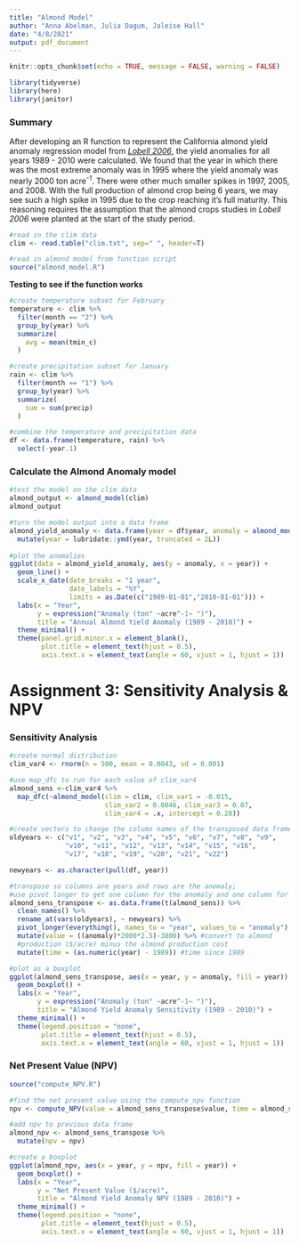 ```yaml
---
title: "Almond Model"
author: "Anna Abelman, Julia Dagum, Jaleise Hall"
date: "4/8/2021"
output: pdf_document
---
```


```r
knitr::opts_chunk$set(echo = TRUE, message = FALSE, warning = FALSE)

library(tidyverse)
library(here)
library(janitor)
```

### Summary

After developing an R function to represent the California almond yield anomaly regression model from [*Lobell 2006*](https://gauchospace.ucsb.edu/courses/mod/resource/view.php?id=6782707), the yield anomalies for all years 1989 - 2010 were calculated. We found that the year in which there was the most extreme anomaly was in 1995 where the yield anomaly was nearly 2000 ton acre^-1^. There were other much smaller spikes in 1997, 2005, and 2008. With the full production of almond crop being 6 years, we may see such a high spike in 1995 due to the crop reaching it's full maturity. This reasoning requires the assumption that the almond crops studies in *Lobell 2006* were planted at the start of the study period.


```r
#read in the clim data
clim <- read.table("clim.txt", sep=" ", header=T)

#read in almond model from function script
source("almond_model.R")
```

**Testing to see if the function works**
```r
#create temperature subset for February
temperature <- clim %>%
  filter(month == "2") %>%
  group_by(year) %>%
  summarize(
    avg = mean(tmin_c)
  )

#create precipitation subset for January
rain <- clim %>%
  filter(month == "1") %>%
  group_by(year) %>%
  summarize(
    sum = sum(precip)
  )

#combine the temperature and precipitation data
df <- data.frame(temperature, rain) %>%
  select(-year.1)
```

### Calculate the Almond Anomaly model
```r
#test the model on the clim data
almond_output <- almond_model(clim)
almond_output
```

```r

#turn the model output into a data frame
almond_yield_anomaly <- data.frame(year = df$year, anomaly = almond_model(clim)) %>% 
  mutate(year = lubridate::ymd(year, truncated = 2L))
  
#plot the anomalies
ggplot(data = almond_yield_anomaly, aes(y = anomaly, x = year)) +
  geom_line() +
  scale_x_date(date_breaks = "1 year",
               date_labels = "%Y",
               limits = as.Date(c("1989-01-01","2010-01-01"))) +
  labs(x = "Year",
       y = expression("Anomaly (ton" ~acre^-1~ ")"),
       title = "Annual Almond Yield Anomaly (1989 - 2010)") +
  theme_minimal() +
  theme(panel.grid.minor.x = element_blank(), 
        plot.title = element_text(hjust = 0.5),
        axis.text.x = element_text(angle = 60, vjust = 1, hjust = 1))
```

# Assignment 3: Sensitivity Analysis & NPV

### Sensitivity Analysis

```r

#create normal distribution 
clim_var4 <- rnorm(n = 500, mean = 0.0043, sd = 0.001)

#use map_dfc to run for each value of clim_var4
almond_sens <-clim_var4 %>% 
  map_dfc(~almond_model(clim = clim, clim_var1 = -0.015, 
                        clim_var2 = 0.0046, clim_var3 = 0.07, 
                        clim_var4 = .x, intercept = 0.28))

#create vectors to change the column names of the transposed data frame
oldyears <- c("v1", "v2", "v3", "v4", "v5", "v6", "v7", "v8", "v9",
              "v10", "v11", "v12", "v13", "v14", "v15", "v16", 
              "v17", "v18", "v19", "v20", "v21", "v22")

newyears <- as.character(pull(df, year))

#transpose so columns are years and rows are the anomaly; 
#use pivot longer to get one column for the anomaly and one column for the corresponding year
almond_sens_transpose <- as.data.frame(t(almond_sens)) %>%
  clean_names() %>% 
  rename_at(vars(oldyears), ~ newyears) %>% 
  pivot_longer(everything(), names_to = "year", values_to = "anomaly") %>% 
  mutate(value = ((anomaly)*2000*2.5)-3800) %>% #convert to almond 
  #production ($/acre) minus the almond production cost
  mutate(time = (as.numeric(year) - 1989)) #time since 1989

#plot as a boxplot
ggplot(almond_sens_transpose, aes(x = year, y = anomaly, fill = year)) +
  geom_boxplot() +
  labs(x = "Year",
       y = expression("Anomaly (ton" ~acre^-1~ ")"),
       title = "Almond Yield Anomaly Sensitivity (1989 - 2010)") +
  theme_minimal() +
  theme(legend.position = "none", 
        plot.title = element_text(hjust = 0.5),
        axis.text.x = element_text(angle = 60, vjust = 1, hjust = 1))

```


### Net Present Value (NPV)

```r
source("compute_NPV.R")

#find the net present value using the compute_npv function
npv <- compute_NPV(value = almond_sens_transpose$value, time = almond_sens_transpose$time)

#add npv to previous data frame
almond_npv <- almond_sens_transpose %>% 
  mutate(npv = npv)

#create a boxplot
ggplot(almond_npv, aes(x = year, y = npv, fill = year)) +
  geom_boxplot() +
  labs(x = "Year",
       y = "Net Present Value ($/acre)",
       title = "Almond Yield Anomaly NPV (1989 - 2010)") +
  theme_minimal() +
  theme(legend.position = "none", 
        plot.title = element_text(hjust = 0.5),
        axis.text.x = element_text(angle = 60, vjust = 1, hjust = 1))

```






